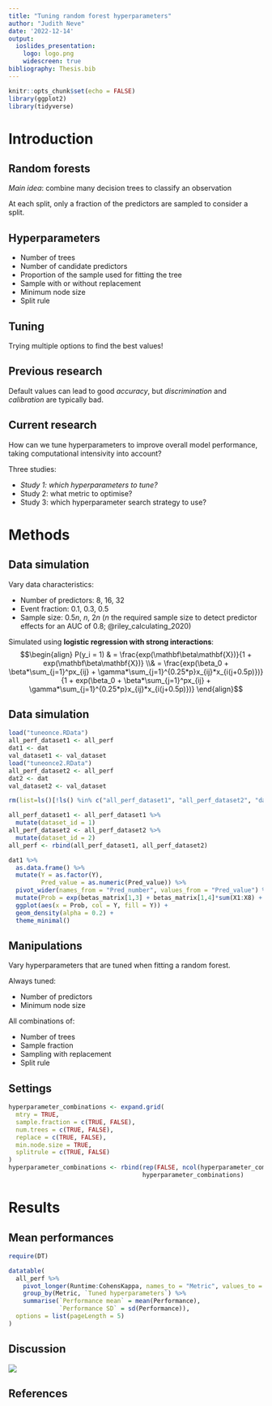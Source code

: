 ```yaml
---
title: "Tuning random forest hyperparameters"
author: "Judith Neve"
date: '2022-12-14'
output:
  ioslides_presentation:
    logo: logo.png
    widescreen: true
bibliography: Thesis.bib
---
```


```r
knitr::opts_chunk$set(echo = FALSE)
library(ggplot2)
library(tidyverse)
```

# Introduction

## Random forests

*Main idea*: combine many decision trees to classify an observation

At each split, only a fraction of the predictors are sampled to consider a split.

## Hyperparameters

- Number of trees
- Number of candidate predictors
- Proportion of the sample used for fitting the tree
- Sample with or without replacement
- Minimum node size
- Split rule

## Tuning

Trying multiple options to find the best values!

## Previous research

Default values can lead to good *accuracy*, but *discrimination* and *calibration* are typically bad.

## Current research

How can we tune hyperparameters to improve overall model performance, taking computational intensivity into account?

Three studies:

- *Study 1: which hyperparameters to tune?*
- Study 2: what metric to optimise?
- Study 3: which hyperparameter search strategy to use?


# Methods

## Data simulation

Vary data characteristics:

- Number of predictors: 8, 16, 32
- Event fraction: 0.1, 0.3, 0.5
- Sample size: 0.5$n$, $n$, 2$n$ ($n$ the required sample size to detect predictor effects for an AUC of 0.8; @riley_calculating_2020)

Simulated using **logistic regression with strong interactions**: $$\begin{align} P(y_i = 1) & = \frac{exp(\mathbf\beta\mathbf{X})}{1 + exp(\mathbf\beta\mathbf{X})} \\& = \frac{exp(\beta_0 + \beta*\sum_{j=1}^px_{ij} + \gamma*\sum_{j=1}^{0.25*p}x_{ij}*x_{i(j+0.5p)})}{1 + exp(\beta_0 + \beta*\sum_{j=1}^px_{ij} + \gamma*\sum_{j=1}^{0.25*p}x_{ij}*x_{i(j+0.5p)})} \end{align}$$

## Data simulation

```r
load("tuneonce.RData")
all_perf_dataset1 <- all_perf
dat1 <- dat
val_dataset1 <- val_dataset
load("tuneonce2.RData")
all_perf_dataset2 <- all_perf
dat2 <- dat
val_dataset2 <- val_dataset

rm(list=ls()[!ls() %in% c("all_perf_dataset1", "all_perf_dataset2", "dat1", "dat2", "val_dataset1", "val_dataset2", "betas_matrix")])

all_perf_dataset1 <- all_perf_dataset1 %>% 
  mutate(dataset_id = 1)
all_perf_dataset2 <- all_perf_dataset2 %>% 
  mutate(dataset_id = 2)
all_perf <- rbind(all_perf_dataset1, all_perf_dataset2)
```

```r
dat1 %>% 
  as.data.frame() %>% 
  mutate(Y = as.factor(Y),
         Pred_value = as.numeric(Pred_value)) %>% 
  pivot_wider(names_from = "Pred_number", values_from = "Pred_value") %>% 
  mutate(Prob = exp(betas_matrix[1,3] + betas_matrix[1,4]*sum(X1:X8) + betas_matrix[1,5]*(X1*X5 + X2*X6))/(1+exp(betas_matrix[1,3] + betas_matrix[1,4]*sum(X1:X8) + betas_matrix[1,5]*(X1*X5 + X2*X6)))) %>%
  ggplot(aes(x = Prob, col = Y, fill = Y)) +
  geom_density(alpha = 0.2) +
  theme_minimal()
```


## Manipulations

Vary hyperparameters that are tuned when fitting a random forest.

<div class="columns-2">
  Always tuned:

  - Number of predictors
  - Minimum node size

  All combinations of:

  - Number of trees
  - Sample fraction
  - Sampling with replacement
  - Split rule
</div>

## Settings

```r
hyperparameter_combinations <- expand.grid(
  mtry = TRUE,
  sample.fraction = c(TRUE, FALSE),
  num.trees = c(TRUE, FALSE),
  replace = c(TRUE, FALSE),
  min.node.size = TRUE,
  splitrule = c(TRUE, FALSE)
)
hyperparameter_combinations <- rbind(rep(FALSE, ncol(hyperparameter_combinations)),
                                     hyperparameter_combinations)
```


# Results

## Mean performances

```r
require(DT)

datatable(
  all_perf %>% 
    pivot_longer(Runtime:CohensKappa, names_to = "Metric", values_to = "Performance") %>% 
    group_by(Metric, `Tuned hyperparameters`) %>% 
    summarise(`Performance mean` = mean(Performance),
              `Performance SD` = sd(Performance)),
  options = list(pageLength = 5)
)
```

## Discussion

![](https://media.giphy.com/media/WHLf9qDDS97EY/giphy.gif)

## References


